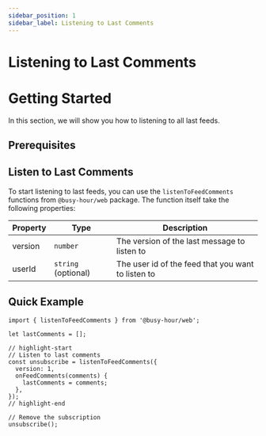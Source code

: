 ```yaml
---
sidebar_position: 1
sidebar_label: Listening to Last Comments
---
```


# Listening to Last Comments


# Getting Started

In this section, we will show you how to listening to all last feeds.

## Prerequisites

<GettingStartedPrerequisites />

## Listen to Last Comments

To start listening to last feeds, you can use the `listenToFeedComments` functions from `@busy-hour/web` package. The function itself take the following properties:

| Property | Type                | Description                                        |
| -------- | ------------------- | -------------------------------------------------- |
| version  | `number`            | The version of the last message to listen to       |
| userId   | `string` (optional) | The user id of the feed that you want to listen to |

## Quick Example

```tsx title="src/main.tsx"
import { listenToFeedComments } from '@busy-hour/web';

let lastComments = [];

// highlight-start
// Listen to last comments
const unsubscribe = listenToFeedComments({
  version: 1,
  onFeedComments(comments) {
    lastComments = comments;
  },
});
// highlight-end

// Remove the subscription
unsubscribe();
```
